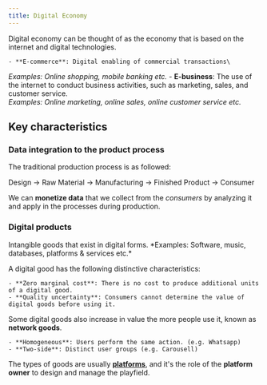 ```yaml
---
title: Digital Economy
---
```


Digital economy can be thought of as the economy that is based on the internet and digital technologies.


<Block variant="primary" title="Types of digital economy">

    - **E-commerce**: Digital enabling of commercial transactions\
*Examples: Online shopping, mobile banking etc.*
    - **E-business**: The use of the internet to conduct business activities, such as marketing, sales, and customer service.\
*Examples: Online marketing, online sales, online customer service etc.*
</Block>



## Key characteristics



### Data integration to the product process


The traditional production process is as followed:

Design    →
Raw Material    →
Manufacturing    →
Finished Product    →
Consumer

We can **monetize data** that we collect from the *consumers* by analyzing it and apply in the processes during production.


### Digital products



<Block variant="primary" title="Digital products">
Intangible goods that exist in digital forms. *Examples: Software, music, databases, platforms & services etc.*
</Block>


A digital good has the following distinctive characteristics:


    - **Zero marginal cost**: There is no cost to produce additional units of a digital good.
    - **Quality uncertainty**: Consumers cannot determine the value of digital goods before using it.

Some digital goods also increase in value the more people use it, known as **network goods**.


<Block variant="primary" title="Types of network goods">

    - **Homogeneous**: Users perform the same action. (e.g. Whatsapp)
    - **Two-side**: Distinct user groups (e.g. Carousell)
The types of goods are usually [**platforms**](e-commerce#platform-economy), and it's the role of the **platform owner** to design and manage the playfield.
</Block>

